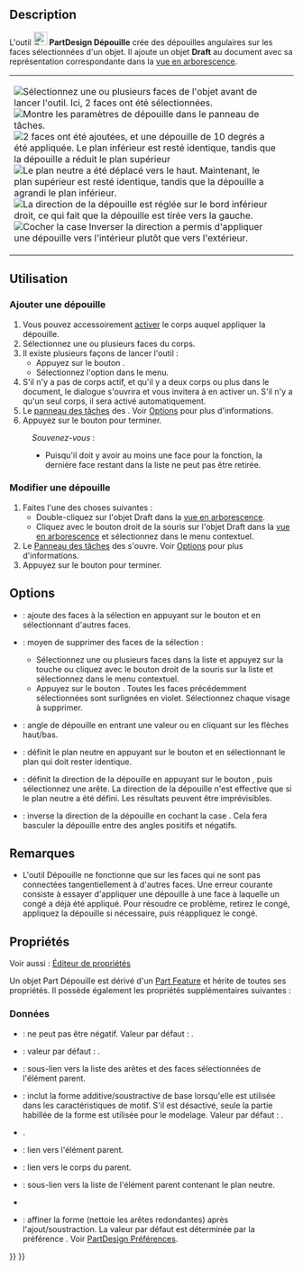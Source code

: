 <languages/>

{{Docnav/fr
|[[PartDesign_Chamfer/fr|Chanfrein]]
|[[PartDesign_Thickness/fr|Évidement]]
|[[PartDesign_Workbench/fr|Atelier PartDesign]]
|IconL=PartDesign_Chamfer.svg
|IconR=PartDesign_Thickness.svg
|IconC=Workbench_PartDesign.svg
}}

{{GuiCommand/fr
|Name=PartDesign_Draft
|Name/fr=PartDesign Dépouille
|MenuLocation=PartDesign → Appliquer une fonction d'habillage → Dépouille
|Workbenches=[[PartDesign_Workbench/fr|PartDesign]]
}}

== Description == 

L'outil [[Image:PartDesign_Draft.svg|24px]] '''PartDesign Dépouille''' crée des dépouilles angulaires sur les faces sélectionnées d'un objet. Il ajoute un objet '''Draft''' au document avec sa représentation correspondante dans la [[Tree_view/fr|vue en arborescence]].

{|
|
[[Image:PartDesign_Draft-01.png|thumb|left|Sélectionnez une ou plusieurs faces de l'objet avant de lancer l'outil. Ici, 2 faces ont été sélectionnées.]]
[[Image:PartDesign_Draft-02.png|thumb|left|Montre les paramètres de dépouille dans le panneau de tâches.]]
[[Image:PartDesign_Draft-03.png|thumb|left|2 faces ont été ajoutées, et une dépouille de 10 degrés a été appliquée. Le plan inférieur est resté identique, tandis que la dépouille a réduit le plan supérieur]]
[[Image:PartDesign_Draft-04.png|thumb|left|Le plan neutre a été déplacé vers le haut. Maintenant, le plan supérieur est resté identique, tandis que la dépouille a agrandi le plan inférieur.]]
[[Image:PartDesign_Draft-05.png|thumb|left|La direction de la dépouille est réglée sur le bord inférieur droit, ce qui fait que la dépouille est tirée vers la gauche.]]
[[Image:PartDesign_Draft-06.png|thumb|left|Cocher la case Inverser la direction a permis d'appliquer une dépouille vers l'intérieur plutôt que vers l'extérieur.]]
|
|}

{{clear}}

<span id="Usage"></span>
==Utilisation==

<span id="Add_a_draft"></span>
=== Ajouter une dépouille ===

# Vous pouvez accessoirement [[PartDesign_Body/fr#Statut_actif|activer]] le corps auquel appliquer la dépouille.
# Sélectionnez une ou plusieurs faces du corps.
# Il existe plusieurs façons de lancer l'outil :
#* Appuyez sur le bouton {{Button|[[Image:PartDesign_Draft.svg|16px]] [[PartDesign_Draft/fr|Dépouille]]}}.
#* Sélectionnez l'option {{MenuCommand|PartDesign → Appliquer une fonction d'habillage → [[Image:PartDesign_Draft.svg|16px]] Dépouille}} dans le menu.
# S'il n'y a pas de corps actif, et qu'il y a deux corps ou plus dans le document, le dialogue {{MenuCommand|Corps actif requis}} s'ouvrira et vous invitera à en activer un. S'il n'y a qu'un seul corps, il sera activé automatiquement.
# Le [[Task_panel/fr|panneau des tâches]] des {{MenuCommand|Paramètres de la dépouille}}. Voir [[#Options|Options]] pour plus d'informations.
# Appuyez sur le bouton {{Button|OK}} pour terminer.


:''Souvenez-vous'' :
:* Puisqu'il doit y avoir au moins une face pour la fonction, la dernière face restant dans la liste ne peut pas être retirée.

<span id="Edit_a_draft"></span>
=== Modifier une dépouille ===

# Faites l'une des choses suivantes :
#* Double-cliquez sur l'objet Draft dans la [[Tree_view/fr|vue en arborescence]].
#* Cliquez avec le bouton droit de la souris sur l'objet Draft dans la [[Tree_view/fr|vue en arborescence]] et sélectionnez {{MenuCommand|Modifier Dépouille}} dans le menu contextuel.
# Le [[Task_panel/fr|Panneau des tâches]] des {{MenuCommand|Paramètres de la dépouille}} s'ouvre. Voir [[#Options|Options]] pour plus d'informations.
# Appuyez sur le bouton {{Button|OK}} pour terminer.

== Options ==

* {{MenuCommand|Ajouter une face}} : ajoute des faces à la sélection en appuyant sur le bouton {{Button|Ajouter une face}} et en sélectionnant d'autres faces. 
* {{MenuCommand|Supprimer une face}} : moyen de supprimer des faces de la sélection :
** Sélectionnez une ou plusieurs faces dans la liste et appuyez sur la touche {{KEY|Suppr}} ou cliquez avec le bouton droit de la souris sur la liste et sélectionnez {{MenuCommand|Enlever}} dans le menu contextuel.
** Appuyez sur le bouton {{Button|Supprimer une face}}. Toutes les faces précédemment sélectionnées sont surlignées en violet. Sélectionnez chaque visage à supprimer.
* {{MenuCommand|Angle de dépouille}} : angle de dépouille en entrant une valeur ou en cliquant sur les flèches haut/bas.
* {{MenuCommand|Plan neutre}} : définit le plan neutre en appuyant sur le bouton {{Button|Plan neutre}} et en sélectionnant le plan qui doit rester identique.
* {{MenuCommand|Direction}} : définit la direction de la dépouille en appuyant sur le bouton {{Button|Direction}}, puis sélectionnez une arête. La direction de la dépouille n'est effective que si le plan neutre a été défini. Les résultats peuvent être imprévisibles.
* {{MenuCommand|Inverser la direction de la dépouille}} : inverse la direction de la dépouille en cochant la case {{MenuCommand|Inverser la direction de la dépouille}}. Cela fera basculer la dépouille entre des angles positifs et négatifs.

<span id="Notes"></span>
== Remarques ==

<div class="mw-translate-fuzzy">
* L'outil Dépouille ne fonctionne que sur les faces qui ne sont pas connectées tangentiellement à d'autres faces. Une erreur courante consiste à essayer d'appliquer une dépouille à une face à laquelle un congé a déjà été appliqué. Pour résoudre ce problème, retirez le congé, appliquez la dépouille si nécessaire, puis réappliquez le congé.
</div>

<span id="Properties"></span>
==Propriétés==

Voir aussi : [[Property_editor/fr|Éditeur de propriétés]]

Un objet Part Dépouille est dérivé d'un [[Part_Feature/fr|Part Feature]] et hérite de toutes ses propriétés. Il possède également les propriétés supplémentaires suivantes :

<span id="Data"></span>
===Données===

{{Properties_Title|Base}}

* {{PropertyData|Angle|Angle}} : ne peut pas être négatif. Valeur par défaut : {{value|1.5 °}}.
* {{PropertyData|Reversed|Bool}} : valeur par défaut : {{FALSE}}.
* {{PropertyData|Base|LinkSub}} : sous-lien vers la liste des arêtes et des faces sélectionnées de l'élément parent.
* {{PropertyData|Support Transform|Bool}} : inclut la forme additive/soustractive de base lorsqu'elle est utilisée dans les caractéristiques de motif. S'il est désactivé, seule la partie habillée de la forme est utilisée pour le modelage. Valeur par défaut : {{FALSE}}.
* {{PropertyData|Add Sub Shape|PartShape|hidden}}.
* {{PropertyData|Base Feature|Link|hidden}} : lien vers l'élément parent.
* {{PropertyData|_ Body|LinkHidden|hidden}} : lien vers le corps du parent.

{{Properties_Title|Draft}}

* {{PropertyData|Plan neutre|LinkSub}} : sous-lien vers la liste de l'élément parent contenant le plan neutre.
* {{PropertyData|Direction de l'attraction|LinkSub}}

{{Properties_Title|Part Design}}

* {{PropertyData|Refine|Bool}} : affiner la forme (nettoie les arêtes redondantes) après l'ajout/soustraction. La valeur par défaut est déterminée par la préférence {{MenuCommand|Affiner automatiquement le modèle après une opération sur une esquisse}}. Voir [[PartDesign_Preferences/fr#G.C3.A9n.C3.A9ral|PartDesign Préférences]].


{{Docnav/fr
|[[PartDesign_Chamfer/fr|Chanfrein]]
|[[PartDesign_Thickness/fr|Évidement]]
|[[PartDesign_Workbench/fr|Atelier PartDesign]]
|IconL=PartDesign_Chamfer.svg
|IconR=PartDesign_Thickness.svg
|IconC=Workbench_PartDesign.svg
}}

{{PartDesign Tools navi{{#translation:}}}}
{{Userdocnavi{{#translation:}}}}